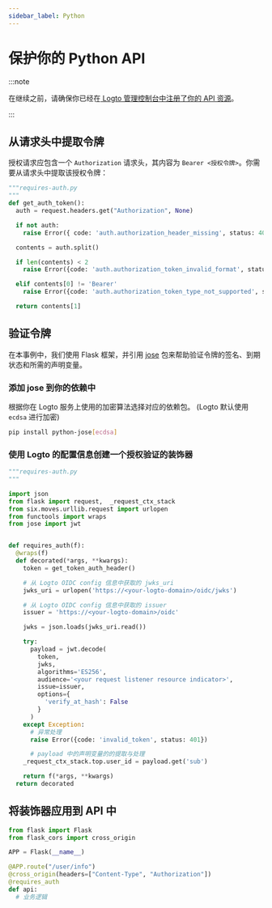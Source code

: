 ```yaml
---
sidebar_label: Python
---
```



# 保护你的 Python API

:::note

在继续之前，请确保你已经在[ Logto 管理控制台中注册了你的 API 资源](./README.mdx#register-the-api-resources-using-logto-admin-console)。

:::

## 从请求头中提取令牌

授权请求应包含一个 `Authorization` 请求头，其内容为 `Bearer <授权令牌>`。你需要从请求头中提取该授权令牌：

```python
"""requires-auth.py
"""
def get_auth_token():
  auth = request.headers.get("Authorization", None)

  if not auth:
    raise Error({ code: 'auth.authorization_header_missing', status: 401 })

  contents = auth.split()

  if len(contents) < 2
    raise Error({code: 'auth.authorization_token_invalid_format', status: 401})

  elif contents[0] != 'Bearer'
    raise Error({code: 'auth.authorization_token_type_not_supported', status: 401})

  return contents[1]

```

## 验证令牌

在本事例中，我们使用 Flask 框架，并引用 [jose](https://github.com/panva/jose) 包来帮助验证令牌的签名、到期状态和所需的声明变量。

### 添加 jose 到你的依赖中

根据你在 Logto 服务上使用的加密算法选择对应的依赖包。 (Logto 默认使用 `ecdsa` 进行加密)

```sh
pip install python-jose[ecdsa]
```

<RetrieveOidcConfiguration />

### 使用 Logto 的配置信息创建一个授权验证的装饰器

```python
"""requires-auth.py
"""

import json
from flask import request,  _request_ctx_stack
from six.moves.urllib.request import urlopen
from functools import wraps
from jose import jwt


def requires_auth(f):
  @wraps(f)
  def decorated(*args, **kwargs):
    token = get_token_auth_header()

    # 从 Logto OIDC config 信息中获取的 jwks_uri
    jwks_uri = urlopen('https://<your-logto-domain>/oidc/jwks')

    # 从 Logto OIDC config 信息中获取的 issuer
    issuer = 'https://<your-logto-domain>/oidc'

    jwks = json.loads(jwks_uri.read())

    try:
      payload = jwt.decode(
        token,
        jwks,
        algorithms='ES256',
        audience='<your request listener resource indicator>',
        issue=issuer,
        options={
          'verify_at_hash': False
        }
      )
    except Exception:
      # 异常处理
      raise Error({code: 'invalid_token', status: 401})

      # payload 中的声明变量的的提取与处理
    _request_ctx_stack.top.user_id = payload.get('sub')

    return f(*args, **kwargs)
  return decorated

```

## 将装饰器应用到 API 中

```python
from flask import Flask
from flask_cors import cross_origin

APP = Flask(__name__)

@APP.route("/user/info")
@cross_origin(headers=["Content-Type", "Authorization"])
@requires_auth
def api:
  # 业务逻辑

```
